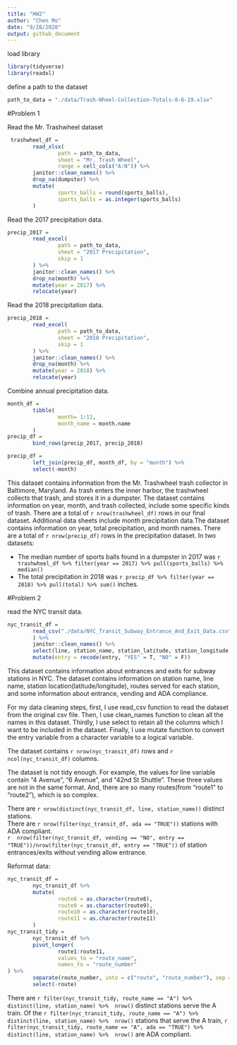 ```yaml
---
title: "HW2"
author: "Chen Mo"
date: "9/28/2020"
output: github_document
---
```


load library

```r
library(tidyverse)
library(readxl)
```

define a path to the dataset

```r
path_to_data = "./data/Trash-Wheel-Collection-Totals-8-6-19.xlsx"
```

#Problem 1

Read the Mr. Trashwheel dataset

```r
 trashwheel_df = 
        read_xlsx(
                path = path_to_data,
                sheet = "Mr. Trash Wheel",
                range = cell_cols("A:N")) %>%
        janitor::clean_names() %>%
        drop_na(dumpster) %>%
        mutate(
                sports_balls = round(sports_balls),
                sports_balls = as.integer(sports_balls)
        )
```

Read the 2017 precipitation data.

```r
precip_2017 =
        read_excel(
                path = path_to_data,
                sheet = "2017 Precipitation",
                skip = 1
        ) %>% 
        janitor::clean_names() %>% 
        drop_na(month) %>% 
        mutate(year = 2017) %>%
        relocate(year)
```

Read the 2018 precipitation data.

```r
precip_2018 =
        read_excel(
                path = path_to_data,
                sheet = "2018 Precipitation",
                skip = 1
        ) %>% 
        janitor::clean_names() %>% 
        drop_na(month) %>% 
        mutate(year = 2018) %>%
        relocate(year)
```

Combine annual precipitation data.

```r
month_df =
        tibble(
                month= 1:12,
                month_name = month.name
        )
precip_df =
        bind_rows(precip_2017, precip_2018)

precip_df =
        left_join(precip_df, month_df, by = "month") %>% 
        select(-month)
```

This dataset contains information from the Mr. Trashwheel trash collector in Baltimore, Maryland. As trash enters the inner harbor, the trashwheel collects that trash, and stores it in a dumpster. The dataset contains information on year, month, and trash collected, include some specific kinds of trash. There are a total of `r nrow(trashwheel_df)` rows in our final dataset. Additional data sheets include month precipitation data.The dataset contains information on year, total precipitation, and month names. There are a total of `r nrow(precip_df)` rows in the precipitation dataset. In two datasets:

* The median number of sports balls found in a dumpster in 2017 was `r trashwheel_df %>% filter(year == 2017) %>% pull(sports_balls) %>% median()`
* The total precipitation in 2018 was `r precip_df %>% filter(year == 2018) %>% pull(total) %>% sum()` inches.

#Problem 2

read the NYC transit data.
```r
nyc_transit_df = 
        read_csv("./data/NYC_Transit_Subway_Entrance_And_Exit_Data.csv"
        ) %>%
        janitor::clean_names() %>%
        select(line, station_name, station_latitude, station_longitude, starts_with("route"), entry, vending, entrance_type, ada) %>%
        mutate(entry = recode(entry, "YES" = T, "NO" = F))  
```

This dataset contains information about entrances and exits for subway stations in NYC. The dataset contains information on station name, line name, station location(latitude/longitude), routes served for each station, and some information about entrance, vending and ADA compliance. 


For my data cleaning steps, first, I use read_csv function to read the dataset from the original csv file. Then, I use clean_names function to clean all the names in this dataset. Thirdly, I use select to retain all the columns which I want to be included in the dataset. Finally, I use mutate function to convert the entry variable from a character variable to a logical variable.  

The dataset contains `r nrow(nyc_transit_df)` rows and `r ncol(nyc_transit_df)` columns. 

The dataset is not tidy enough. For example, the values for line variable contain "4 Avenue", "6 Avenue", and "42nd St Shuttle". These three values are not in the same format. And, there are so many routes(from "route1" to "route2"), which is so complex.   

There are `r nrow(distinct(nyc_transit_df, line, station_name))` distinct stations.  
There are `r nrow(filter(nyc_transit_df, ada == "TRUE"))` stations with ADA compliant.  
`r  nrow(filter(nyc_transit_df, vending == "NO", entry == "TRUE"))/nrow(filter(nyc_transit_df, entry == "TRUE"))` of station entrances/exits without vending allow entrance.

Reformat data:
```r
nyc_transit_df = 
        nyc_transit_df %>% 
        mutate(
                route8 = as.character(route8),
                route9 = as.character(route9),
                route10 = as.character(route10),
                route11 = as.character(route11)
        )
nyc_transit_tidy = 
        nyc_transit_df %>% 
        pivot_longer(
                route1:route11,
                values_to = "route_name",
                names_to = "route_number"
) %>%
        separate(route_number, into = c("route", "route_number"), sep = 5) %>% 
        select(-route)
```

There are `r filter(nyc_transit_tidy, route_name == "A") %>% distinct(line, station_name) %>%  nrow()` distinct stations serve the A train. Of the `r filter(nyc_transit_tidy, route_name == "A") %>% distinct(line, station_name) %>%  nrow()` stations that serve the A train, `r filter(nyc_transit_tidy, route_name == "A", ada == "TRUE") %>%  distinct(line, station_name) %>%  nrow()` are ADA compliant.

